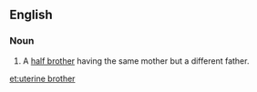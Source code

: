 ==English==

===Noun===
{{en-noun}}

# A [[half brother]] having the same mother but a different father.

[[et:uterine brother]]